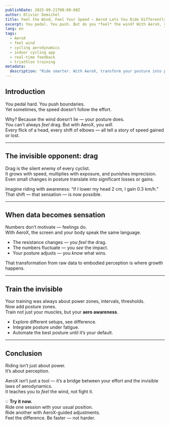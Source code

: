 ```yaml
---
publishDate: 2025-09-21T00:00:00Z
author: Olivier Demichel
title: Feel the Wind, Feel Your Speed — AeroX Lets You Ride Differently
excerpt: You pedal. You push. But do you *feel* the wind? With AeroX, your posture becomes a tool, not a guess. Experience how every millimeter can make you faster.
lang: en
tags:
  - AeroX
  - feel wind
  - cycling aerodynamics
  - indoor cycling app
  - real-time feedback
  - triathlon training
metadata:
  description: "Ride smarter. With AeroX, transform your posture into power, your gestures into gains. Feel the feedback of aerodynamics and unlock your true speed."
---
```


## Introduction

You pedal hard. You push boundaries.  
Yet sometimes, the speed doesn’t follow the effort.  

Why? Because the wind doesn’t lie — your posture does.  
You can’t always *feel* drag. But with AeroX, you *will*.  
Every flick of a head, every shift of elbows — all tell a story of speed gained or lost.

---

## The invisible opponent: drag

Drag is the silent enemy of every cyclist.  
It grows with speed, multiplies with exposure, and punishes imprecision.  
Even small changes in posture translate into significant losses or gains.  

Imagine riding with awareness: “if I lower my head 2 cm, I gain 0.3 km/h.”  
That shift — that sensation — is now possible.

---

## When data becomes sensation  

Numbers don’t motivate — feelings do.  
With AeroX, the screen and your body speak the same language.  

- The resistance changes — you *feel* the drag.  
- The numbers fluctuate — you *see* the impact.  
- Your posture adjusts — you *know* what wins.

That transformation from raw data to embodied perception is where growth happens.

---

## Train the invisible

Your training was always about power zones, intervals, thresholds.  
Now add posture zones.  
Train not just your muscles, but your **aero awareness**.  

- Explore different setups, see difference.  
- Integrate posture under fatigue.  
- Automate the best posture until it’s your default.

---

## Conclusion

Riding isn’t just about power.  
It’s about perception.  

AeroX isn’t just a tool — it’s a bridge between your effort and the invisible laws of aerodynamics.  
It teaches you to *feel* the wind, not fight it.  

💡 **Try it now.**  
Ride one session with your usual position.  
Ride another with AeroX-guided adjustments.  
Feel the difference. Be faster — not harder.

